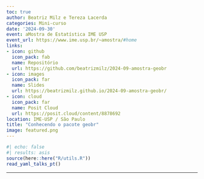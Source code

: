 ```yaml
---
toc: true
author: Beatriz Milz e Tereza Lacerda
categories: Mini-curso
date: '2024-09-30'
event: aMostra de Estatística IME USP
event_url: https://www.ime.usp.br/~amostra/#home
links:
- icon: github
  icon_pack: fab
  name: Repositório
  url: https://github.com/beatrizmilz/2024-09-amostra-geobr
- icon: images
  icon_pack: far
  name: Slides
  url: https://beatrizmilz.github.io/2024-09-amostra-geobr/
- icon: cloud
  icon_pack: far
  name: Posit Cloud
  url: https://posit.cloud/content/8878692   
location: IME-USP / São Paulo
title: "Conhecendo o pacote geobr"
image: featured.png
---
```


```r
#| echo: false
#| results: asis
source(here::here("R/utils.R"))
read_yaml_talks_pt()
```

------------------------------------------------------------------------
